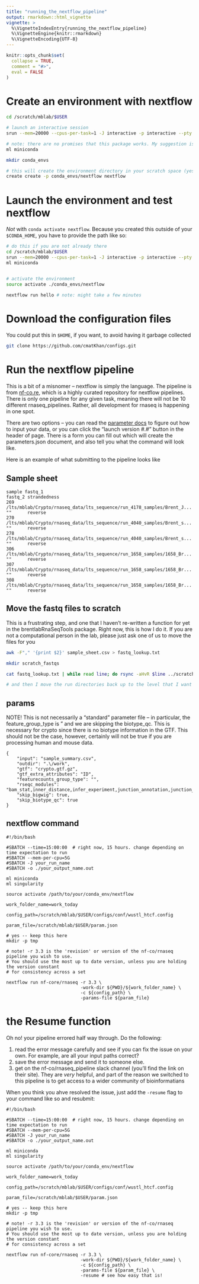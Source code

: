 ```yaml
---
title: "running_the_nextflow_pipeline"
output: rmarkdown::html_vignette
vignette: >
  %\VignetteIndexEntry{running_the_nextflow_pipeline}
  %\VignetteEngine{knitr::rmarkdown}
  %\VignetteEncoding{UTF-8}
---
```


```r
knitr::opts_chunk$set(
  collapse = TRUE,
  comment = "#>",
  eval = FALSE
)
```

# Create an environment with nextflow

```bash
cd /scratch/mblab/$USER

# launch an interactive session
srun --mem=20000 --cpus-per-task=1 -J interactive -p interactive --pty /bin/bash -l

# note: there are no promises that this package works. My suggestion is that you use your own installation of conda
ml miniconda

mkdir conda_envs

# this will create the environment directory in your scratch space (yes, it may be deleted. you'd have to make a new one when that happens), and installs nextflow into it
create create -p conda_envs/nextflow nextflow

```

# Launch the environment and test nextflow

_Not_ with `conda activate nextflow`. Because you created this outside of your `$CONDA_HOME`, you have to provide the path like so:

```bash

# do this if you are not already there
cd /scratch/mblab/$USER
srun --mem=20000 --cpus-per-task=1 -J interactive -p interactive --pty /bin/bash -l
ml miniconda


# activate the environment
source activate ./conda_envs/nextflow

nextflow run hello # note: might take a few minutes
```

# Download the configuration files

You could put this in `$HOME`, if you want, to avoid having it garbage collected

```bash
git clone https://github.com/cmatKhan/configs.git
```

# Run the nextflow pipeline

This is a bit of a misnomer -- nextflow is simply the language. The pipeline is from [nf-co.re](https://nf-co.re/), which is a highly curated repository for nextflow pipelines. There is only one pipeline for any given task, meaning there will not be 10 different rnaseq_pipelines. Rather, all development for rnaseq is happening in one spot.

There are two options -- you can read the [parameter docs](https://nf-co.re/rnaseq/3.3/parameters) to figure out how to input your data, or you can click the "launch version #.#" button in the header of page. There is a form you can fill out which will create the parameters.json document, and also tell you what the command will look like.

Here is an example of what submitting to the pipeline looks like

## Sample sheet

```raw

sample fastq_1                                                               fastq_2 strandedness
269    /lts/mblab/Crypto/rnaseq_data/lts_sequence/run_4178_samples/Brent_J... ""      reverse     
270    /lts/mblab/Crypto/rnaseq_data/lts_sequence/run_4040_samples/Brent_s... ""      reverse     
278    /lts/mblab/Crypto/rnaseq_data/lts_sequence/run_4040_samples/Brent_s... ""      reverse     
306    /lts/mblab/Crypto/rnaseq_data/lts_sequence/run_1658_samples/1658_Br... ""      reverse     
307    /lts/mblab/Crypto/rnaseq_data/lts_sequence/run_1658_samples/1658_Br... ""      reverse     
308    /lts/mblab/Crypto/rnaseq_data/lts_sequence/run_1658_samples/1658_Br... ""      reverse     

```

## Move the fastq files to scratch

This is a frustrating step, and one that I haven't re-written a function for yet in the brentlabRnaSeqTools package. Right now, this is how I do it. If you are not a computational person in the lab, please just ask one of us to move the files for you

```bash

awk -F"," '{print $2}' sample_sheet.csv > fastq_lookup.txt

mkdir scratch_fastqs

cat fastq_lookup.txt | while read line; do rsync -aHvR $line ../scratch_sequence/fastq_set/; done

# and then I move the run directories back up to the level that I want them -- please just ask if this doesn't make sense. Eventually there will be a function in the brentlabRnaSeqTools. If you have a better bash method, please tell me.

```


## params

NOTE! This is not necessarily a "standard" parameter file -- in particular, the feature_group_type is "
and we are skipping the biotype_qc. This is necessary for crypto since there is no biotype information
in the GTF. This should not be the case, however, certainly will not be true if you are processing human and mouse
data.

```raw

{
    "input": "sample_summary.csv",
    "outdir": ".\/work",
    "gtf": "crypto.gtf.gz",
    "gtf_extra_attributes": "ID",
    "featurecounts_group_type": "",
    "rseqc_modules": "bam_stat,inner_distance,infer_experiment,junction_annotation,junction_saturation,read_distribution,read_duplication,tin",
    "skip_bigwig": true,
    "skip_biotype_qc": true
}

```

## nextflow command

```raw
#!/bin/bash

#SBATCH --time=15:00:00  # right now, 15 hours. change depending on time expectation to run
#SBATCH --mem-per-cpu=5G
#SBATCH -J your_run_name
#SBATCH -o ./your_output_name.out

ml miniconda
ml singularity

source activate /path/to/your/conda_env/nextflow

work_folder_name=work_today

config_path=/scratch/mblab/$USER/configs/conf/wustl_htcf.config

param_file=/scratch/mblab/$USER/param.json

# yes -- keep this here
mkdir -p tmp

# note! -r 3.3 is the 'revision' or version of the nf-co/rnaseq pipeline you wish to use.
# You should use the most up to date version, unless you are holding the version constant
# for consistency across a set

nextflow run nf-core/rnaseq -r 3.3 \
                            -work-dir ${PWD}/${work_folder_name} \
                            -c ${config_path} \
                            -params-file ${param_file}

```

# the Resume function

Oh no! your pipeline errored half way through. Do the following:

1. read the error message carefully and see if you can fix the issue on your own. For example, are all your input paths correct?
2. save the error message and send it to someone else.
3. get on the nf-co/rnaseq_pipeline slack channel (you'll find the link on their site). They are _very_ helpful, and part of the reason 
we switched to this pipeline is to get access to a wider community of bioinformatians  

When you think you ahve resolved the issue, just add the `-resume` flag to your command like so and resubmit:

```raw
#!/bin/bash

#SBATCH --time=15:00:00  # right now, 15 hours. change depending on time expectation to run
#SBATCH --mem-per-cpu=5G
#SBATCH -J your_run_name
#SBATCH -o ./your_output_name.out

ml miniconda
ml singularity

source activate /path/to/your/conda_env/nextflow

work_folder_name=work_today

config_path=/scratch/mblab/$USER/configs/conf/wustl_htcf.config

param_file=/scratch/mblab/$USER/param.json

# yes -- keep this here
mkdir -p tmp

# note! -r 3.3 is the 'revision' or version of the nf-co/rnaseq pipeline you wish to use.
# You should use the most up to date version, unless you are holding the version constant
# for consistency across a set

nextflow run nf-core/rnaseq -r 3.3 \
                            -work-dir ${PWD}/${work_folder_name} \
                            -c ${config_path} \
                            -params-file ${param_file} \
                            -resume # see how easy that is!
```

